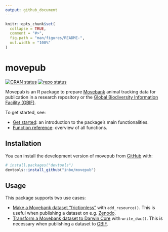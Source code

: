 ```yaml
---
output: github_document
---
```


<!-- README.md is generated from README.Rmd. Please edit that file -->

```r
knitr::opts_chunk$set(
  collapse = TRUE,
  comment = "#>",
  fig.path = "man/figures/README-",
  out.width = "100%"
)
```

# movepub

<!-- badges: start -->
[![CRAN status](https://www.r-pkg.org/badges/version/movepub)](https://CRAN.R-project.org/package=movepub)
[![repo status](https://www.repostatus.org/badges/latest/wip.svg)](https://www.repostatus.org/#wip)
<!-- badges: end -->

Movepub is an R package to prepare [Movebank](https://movebank.org) animal tracking data for publication in a research repository or the [Global Biodiversity Information Facility (GBIF)](https://gbif.org).

To get started, see:

- [Get started](https://inbo.github.io/movepub/articles/movepub.html): an introduction to the package’s main functionalities.
- [Function reference](https://docs.ropensci.org/frictionless/reference/index.html): overview of all functions.

## Installation

You can install the development version of movepub from [GitHub](https://github.com/) with:

```r
# install.packages("devtools")
devtools::install_github("inbo/movepub")
```

## Usage

This package supports two use cases:

- [Make a Movebank dataset "frictionless"](https://inbo.github.io/movepub/articles/movepub.html#frictionless) with `add_resource()`. This is useful when publishing a dataset on e.g. [Zenodo](https://zenodo.org).
- [Transform a Movebank dataset to Darwin Core](https://inbo.github.io/movepub/articles/movepub.html#dwc) with `write_dwc()`. This is necessary when publishing a dataset to [GBIF](https://www.gbif.org).
